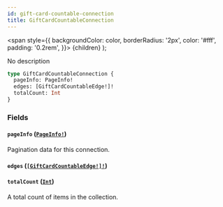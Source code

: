 ```yaml
---
id: gift-card-countable-connection
title: GiftCardCountableConnection
---
```


<span
style={{
      backgroundColor: color,
      borderRadius: '2px',
      color: '#fff',
      padding: '0.2rem',
    }}>
{children}
</span>
);

No description

```graphql
type GiftCardCountableConnection {
  pageInfo: PageInfo!
  edges: [GiftCardCountableEdge!]!
  totalCount: Int
}
```

### Fields

#### `pageInfo` ([`PageInfo!`](/api-reference/objects/page-info.mdx))

Pagination data for this connection.

#### `edges` ([`[GiftCardCountableEdge!]!`](/api-reference/objects/gift-card-countable-edge.mdx))

#### `totalCount` ([`Int`](/api-reference/scalars/int.mdx))

A total count of items in the collection.
